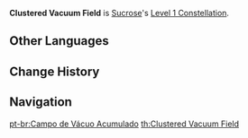 {{Constellation Infobox
|image       = Constellation Clustered Vacuum Field.png
|description = [[Astable Anemohypostasis Creation - 6308]] gains 1 additional [[charge]].
|level       = 1
|character   = Sucrose
|utility1    = Charge Addition
}}
'''Clustered Vacuum Field''' is [[Sucrose]]'s [[Level 1 Constellation]].
<!--
==Gameplay Notes==
-->

==Other Languages==
{{Other Languages
|en      = Clustered Vacuum Field
|zhs     = 堆叠真空域
|zhs_rm  = Duīdié Zhēnkōng Yù
|zht     = 堆疊真空域
|zht_rm  = Duīdié Zhēnkōng Yù
|zh_tl   = Stacked Vacuum Field
|ja      = 積み上げ真空域
|ja_rm   = Tsumiage Shinkuuiki{{Assumed}}
|ja_tl   = Piled Up True Airspace
|ko      = 쌓아 올린 진공 영역
|ko_rm   = Ssaa Ollin Jingong Yeongyeok
|ko_tl   = Piled Up Vacuum Field
|es      = Cúmulo de campo de vacío
|es_tl   = Void Field Cluster
|fr      = Champ du néant
|fr_tl   = Field of Emptiness
|ru      = Кластерное вакуумное поле
|ru_tl   = 
|th      = Clustered Vacuum Field
|vi      = Vùng Chân Không
|vi_tl   = Vacuum Field
|de      = Gebündeltes Vakuumfeld
|de_tl   = Focused Vacuum Field
|id      = Clustered Vacuum Field
|pt      = Campo de Vácuo Acumulado
|pt_tl   = Accumulated Vacuum Field
}}

==Change History==
{{Change History|1.0}}

==Navigation==
{{Talent Navbox|Sucrose}}
[[pt-br:Campo de Vácuo Acumulado]]
[[th:Clustered Vacuum Field]]